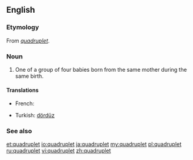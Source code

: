 ==English==
{{wikipedia}}

===Etymology===
From {{etyl|fr}} ''[[#French|quadruplet]]''.

===Noun===
{{en-noun}}

# One of a group of four babies born from the same mother during the same birth.

====Translations====
{{trans-top|infant born as one of four}}
* French: {{t+|fr|quadruplé}}
{{trans-mid}}
* Turkish: [[dördüz]]
{{trans-bottom}}

===See also===
{{coefficient}}

[[et:quadruplet]]
[[io:quadruplet]]
[[ja:quadruplet]]
[[my:quadruplet]]
[[pl:quadruplet]]
[[ru:quadruplet]]
[[vi:quadruplet]]
[[zh:quadruplet]]